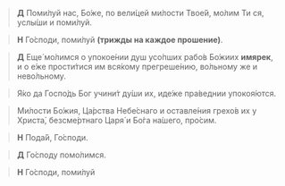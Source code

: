 > **Д** Поми́луй нас, Бо́же, по вели́цей ми́лости Твое́й, мо́лим Ти ся, услы́ши и поми́луй.

> **Н** Го́споди, поми́луй **(трижды на каждое прошение)**.

> **Д** Еще́ мо́лимся о упокое́нии душ усо́пших рабо́в Бо́жиих **имярек**, и о е́же прости́тися им вся́кому прегреше́нию, во́льному же и нево́льному.  

> Я́ко да Госпо́дь Бог учини́т ду́ши их, иде́же пра́веднии упокоя́ются.

> Ми́лости Бо́жия, Ца́рства Небе́снаго и оставле́ния грехо́в их у Христа́, безсме́ртнаго Царя́ и Бо́га на́шего, про́сим.

> **Н** Пода́й, Го́споди.

> **Д** Го́споду помо́лимся.

> **Н** Го́споди, поми́луй
